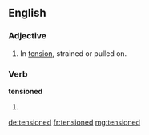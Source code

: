 ==English==

===Adjective===
{{en-adj}}

# In [[tension]], strained or pulled on.

===Verb===
'''tensioned'''

# {{en-past of|tension}}

[[de:tensioned]]
[[fr:tensioned]]
[[mg:tensioned]]